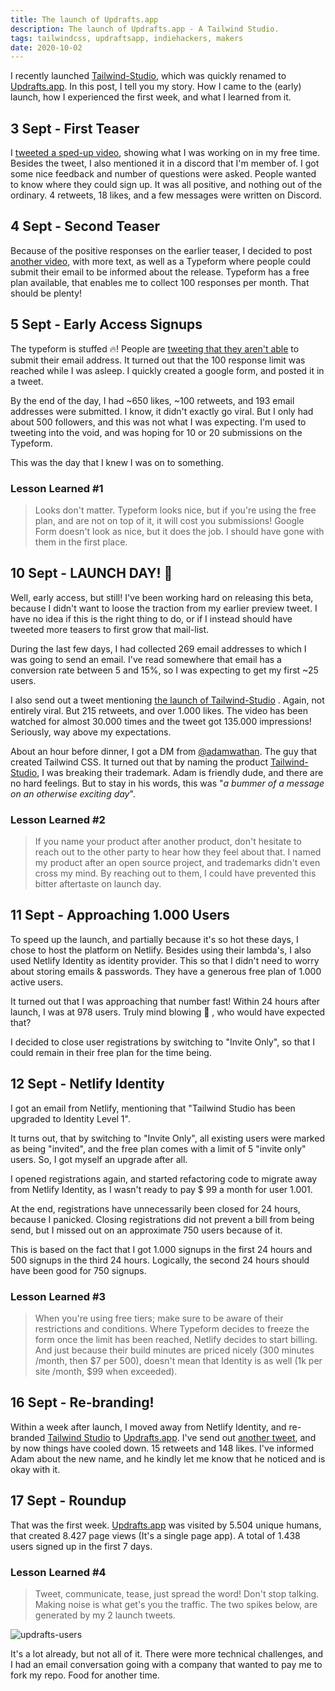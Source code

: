 ```yaml
---
title: The launch of Updrafts.app
description: The launch of Updrafts.app - A Tailwind Studio.
tags: tailwindcss, updraftsapp, indiehackers, makers
date: 2020-10-02
---
```


I recently launched [Tailwind-Studio](https://tailwind-studio.com), which was quickly renamed to [Updrafts.app](https://updrafts.app). In this post, I tell you my story. How I came to the (early) launch, how I experienced the first week, and what I learned from it.

## 3 Sept - First Teaser

I [tweeted a sped-up video](https://twitter.com/meijer_s/status/1301499675976007680), showing what I was working on in my free time. Besides the tweet, I also mentioned it in a discord that I'm member of. I got some nice feedback and number of questions were asked. People wanted to know where they could sign up. It was all positive, and nothing out of the ordinary. 4 retweets, 18 likes, and a few messages were written on Discord.



## 4 Sept - Second Teaser

Because of the positive responses on the earlier teaser, I decided to post [another video](https://twitter.com/meijer_s/status/1301962876652081152), with more text, as well as a Typeform where people could submit their email to be informed about the release. Typeform has a free plan available, that enables me to collect 100 responses per month. That should be plenty!



## 5 Sept - Early Access Signups

The typeform is stuffed 🔥! People are [tweeting that they aren't able](https://twitter.com/me_ayushraj/status/1302113821004238849?s=20) to submit their email address. It turned out that the 100 response limit was reached while I was asleep. I quickly created a google form, and posted it in a tweet.

By the end of the day, I had ~650 likes, ~100 retweets, and 193 email addresses were submitted. I know, it didn't exactly go viral. But I only had about 500 followers, and this was not what I was expecting. I'm used to tweeting into the void, and was hoping for 10 or 20 submissions on the Typeform.

This was the day that I knew I was on to something.



### Lesson Learned #1

> Looks don't matter. Typeform looks nice, but if you're using the free plan, and are not on top of it, it will cost you submissions! Google Form doesn't look as nice, but it does the job. I should have gone with them in the first place.

## 10 Sept - LAUNCH DAY! 🚀 

Well, early access, but still! I've been working hard on releasing this beta, because I didn't want to loose the traction from my earlier preview tweet. I have no idea if this is the right thing to do, or if I instead should have tweeted more teasers to first grow that mail-list.

During the last few days, I had collected 269 email addresses to which I was going to send an email. I've read somewhere that email has a conversion rate between 5 and 15%, so I was expecting to get my first ~25 users. 

I also send out a tweet mentioning [the launch of Tailwind-Studio](https://twitter.com/meijer_s/status/1303971912276676608) . Again, not entirely viral. But 215 retweets, and over 1.000 likes. The video has been watched for almost 30.000 times and the tweet got 135.000 impressions! Seriously, way above my expectations.



About an hour before dinner, I got a DM from [@adamwathan](https://twitter.com/adamwathan). The guy that created Tailwind CSS. It turned out that by naming the product [Tailwind-Studio](http://tailwind-studio.com), I was breaking their trademark. Adam is friendly dude, and there are no hard feelings. But to stay in his words, this was "*a bummer of a message on an otherwise exciting day*".

### Lesson Learned #2

> If you name your product after another product, don't hesitate to reach out to the other party to hear how they feel about that. I named my product after an open source project, and trademarks didn't even cross my mind. By reaching out to them, I could have prevented this bitter aftertaste on launch day.

## 11 Sept - Approaching 1.000 Users

To speed up the launch, and partially because it's so hot these days, I chose to host the platform on Netlify. Besides using their lambda's, I also used Netlify Identity as identity provider. This so that I didn't need to worry about storing emails & passwords. They have a generous free plan of 1.000 active users.

It turned out that I was approaching that number fast! Within 24 hours after launch, I was at 978 users. Truly mind blowing 🤯 , who would have expected that?

I decided to close user registrations by switching to "Invite Only", so that I could remain in their free plan for the time being. 

## 12 Sept - Netlify Identity

I got an email from Netlify, mentioning that "Tailwind Studio has been upgraded to Identity Level 1". 

It turns out, that by switching to "Invite Only", all existing users were marked as being "invited", and the free plan comes with a limit of 5 "invite only" users. So, I got myself an upgrade after all.

I opened registrations again, and started refactoring code to migrate away from Netlify Identity, as I wasn't ready to pay $ 99 a month for user 1.001. 

At the end, registrations have unnecessarily been closed for 24 hours, because I panicked. Closing registrations did not prevent a bill from being send, but I missed out on an approximate 750 users because of it.

This is based on the fact that I got 1.000 signups in the first 24 hours and 500 signups in the third 24 hours. Logically, the second 24 hours should have been good for 750 signups.

### Lesson Learned #3

> When you're using free tiers; make sure to be aware of their restrictions and conditions. Where Typeform decides to freeze the form once the limit has been reached, Netlify decides to start billing. And just because their build minutes are priced nicely (300 minutes /month, then $7 per 500), doesn't mean that Identity is as well (1k per site /month, $99 when exceeded).

## 16 Sept - Re-branding!

Within a week after launch, I moved away from Netlify Identity, and re-branded [Tailwind Studio](http://tailwind-studio.com) to [Updrafts.app](http://updrafts.app). I've send out [another tweet](https://twitter.com/meijer_s/status/1306308672658776064), and by now things have cooled down. 15 retweets and 148 likes. I've informed Adam about the new name, and he kindly let me know that he noticed and is okay with it.



## 17 Sept - Roundup

That was the first week. [Updrafts.app](https://updrafts.app) was visited by 5.504 unique humans, that created 8.427 page views (It's a single page app). A total of 1.438 users signed up in the first 7 days.

### Lesson Learned #4

> Tweet, communicate, tease, just spread the word! Don't stop talking. Making noise is what get's you the traffic. The two spikes below, are generated by my 2 launch tweets.

![updrafts-users](https://dev-to-uploads.s3.amazonaws.com/i/nm3iuanop0ez4wyv2w8a.png)

It's a lot already, but not all of it. There were more technical challenges, and I had an email conversation going with a company that wanted to pay me to fork my repo. Food for another time.

